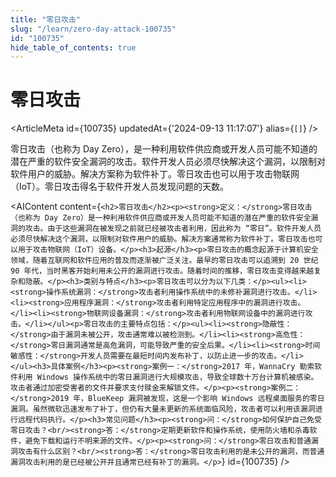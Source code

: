 ```yaml
---
title: "零日攻击"
slug: "/learn/zero-day-attack-100735"
id: "100735"
hide_table_of_contents: true
---
```



# 零日攻击

<ArticleMeta id={100735} updatedAt={'2024-09-13 11:17:07'} alias={`[]`} />
<div className='border-solid border-b border-t-0 my-4 border-[var(--ifm-color-gray-300)]' />

零日攻击（也称为 Day Zero），是一种利用软件供应商或开发人员可能不知道的潜在严重的软件安全漏洞的攻击。软件开发人员必须尽快解决这个漏洞，以限制对软件用户的威胁。解决方案称为软件补丁。零日攻击也可以用于攻击物联网（IoT）。零日攻击得名于软件开发人员发现问题的天数。

<AIContent content={`<h2>零日攻击</h2><p><strong>定义：</strong>零日攻击（也称为 Day Zero）是一种利用软件供应商或开发人员可能不知道的潜在严重的软件安全漏洞的攻击。由于这些漏洞在被发现之前就已经被攻击者利用，因此称为 “零日”。软件开发人员必须尽快解决这个漏洞，以限制对软件用户的威胁。解决方案通常称为软件补丁。零日攻击也可以用于攻击物联网（IoT）设备。</p><h3>起源</h3><p>零日攻击的概念起源于计算机安全领域，随着互联网和软件应用的普及而逐渐被广泛关注。最早的零日攻击可以追溯到 20 世纪 90 年代，当时黑客开始利用未公开的漏洞进行攻击。随着时间的推移，零日攻击变得越来越复杂和隐蔽。</p><h3>类别与特点</h3><p>零日攻击可以分为以下几类：</p><ul><li><strong>操作系统漏洞：</strong>攻击者利用操作系统中的未修补漏洞进行攻击。</li><li><strong>应用程序漏洞：</strong>攻击者利用特定应用程序中的漏洞进行攻击。</li><li><strong>物联网设备漏洞：</strong>攻击者利用物联网设备中的漏洞进行攻击。</li></ul><p>零日攻击的主要特点包括：</p><ul><li><strong>隐蔽性：</strong>由于漏洞未被公开，攻击通常难以被检测到。</li><li><strong>高危性：</strong>零日漏洞通常是高危漏洞，可能导致严重的安全后果。</li><li><strong>时间敏感性：</strong>开发人员需要在最短时间内发布补丁，以防止进一步的攻击。</li></ul><h3>具体案例</h3><p><strong>案例一：</strong>2017 年，WannaCry 勒索软件利用 Windows 操作系统中的零日漏洞进行大规模攻击，导致全球数十万台计算机被感染。攻击者通过加密受害者的文件并要求支付赎金来解锁文件。</p><p><strong>案例二：</strong>2019 年，BlueKeep 漏洞被发现，这是一个影响 Windows 远程桌面服务的零日漏洞。虽然微软迅速发布了补丁，但仍有大量未更新的系统面临风险，攻击者可以利用该漏洞进行远程代码执行。</p><h3>常见问题</h3><p><strong>问：</strong>如何保护自己免受零日攻击？<br/><strong>答：</strong>定期更新软件和操作系统，使用防火墙和杀毒软件，避免下载和运行不明来源的文件。</p><p><strong>问：</strong>零日攻击和普通漏洞攻击有什么区别？<br/><strong>答：</strong>零日攻击利用的是未公开的漏洞，而普通漏洞攻击利用的是已经被公开并且通常已经有补丁的漏洞。</p>`} id={100735} />
